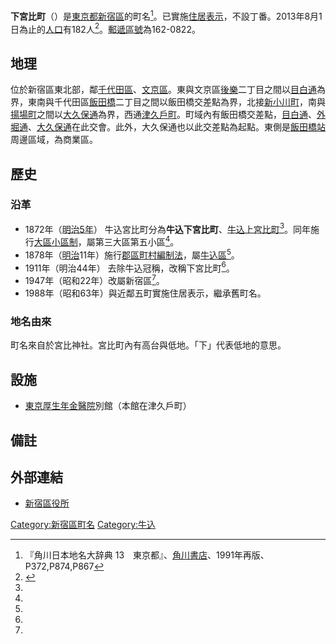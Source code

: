 {{Pathnav|日本|東京都|新宿區|frame=1}}
{{Infobox Settlement
|official_name =  下宮比町
|native_name =
|settlement_type = [[町|町]]
|image_skyline = Shimomiyabicho.JPG
|imagesize = 240px
|image_caption = 飯田橋交差點
|image_flag =
|image_seal =
| image_map =
| map_caption =
|subdivision_type = [[國家|國家]]
|subdivision_name = [[File:Flag_of_Japan.svg|border]] [[日本|日本]]
|subdivision_type1 = [[都道府縣|都道府縣]]
|subdivision_name1 = [[File:Flag_of_Tokyo_Prefecture.svg|25px]] [[東京都|東京都]]
|subdivision_type2 = [[東京都區部|特別區]]
|subdivision_name2 = [[File:Flag_of_Shinjuku,_Tokyo.svg|25px]] [[新宿區|新宿區]]
|subdivision_type3 = [[地域|地域]]
|subdivision_name3 = [[牛込區|牛込地域]]
|established_title =
|established_date =
|government_type =
|leader_title =
|leader_name =
|area_magnitude =
|area_total_km2 =
|area_land_km2 =  
|area_urban_km2 =
|area_metro_km2 =
|area_metro_sq_mi =
|population_as_of= 2013年（平成22年）8月1日
|population_footnotes =
|population_total = 182
|population_urban =
|population_metro =
|population_density_sq_mi =
|population_density_km2 =
| timezone = [[日本標準時間|JST]]
| utc_offset = +9
|timezone_DST =
|utc_offset_DST =
|latd=|latm=|lats=|latNS=
|longd=|longm=|longs=|longEW=
|elevation_footnotes=
|elevation_m =
|elevation_ft =
|postal_code_type = [[郵遞區號|郵遞區號]]
|postal_code = 162-0822
|area_code = 03
|registration_plate = 練馬
|website =
|footnotes =
}}
'''下宮比町'''（{{jpn|j=下宮比町|hg=しもみやびちょう|rm=Shimo-miyabichō|f=y}}）是[[東京都|東京都]][[新宿區|新宿區]]的町名<ref name="kado">『角川日本地名大辞典 13　東京都』、[[角川書店|角川書店]]、1991年再版、P372,P874,P867</ref>。已實施[[住居表示|住居表示]]，不設丁番。2013年8月1日為止的[[人口|人口]]有182人<ref>{{Cite web |url=http://www.city.shinjuku.lg.jp/content/000130038.xls |title=新宿区　住民基本台帳の町丁別世帯数及び男女別人口（日本人と外国人の合計） |accessdate=2013-08-10 |archive-date=2014-08-19 |archive-url=https://web.archive.org/web/20140819083633/http://www.city.shinjuku.lg.jp/content/000130038.xls |dead-url=no }}</ref>。[[郵遞區號|郵遞區號]]為162-0822。

== 地理 ==
位於新宿區東北部，鄰[[千代田區|千代田區]]、[[文京區|文京區]]。東與文京區[[後樂|後樂]]二丁目之間以[[目白通|目白通]]為界，東南與千代田區[[飯田橋|飯田橋]]二丁目之間以飯田橋交差點為界，北接[[新小川町|新小川町]]，南與[[揚場町|揚場町]]之間以[[大久保通|大久保通]]為界，西通[[津久戶町|津久戶町]]。町域內有飯田橋交差點，[[目白通|目白通]]、[[外堀通|外堀通]]、[[大久保通|大久保通]]在此交會。此外，大久保通也以此交差點為起點。東側是[[飯田橋站|飯田橋站]]周邊區域，為商業區。

== 歷史 ==
=== 沿革 ===
* 1872年（[[明治5年|明治5年]]） 牛込宮比町分為'''牛込下宮比町'''、[[上宮比町|牛込上宮比町]]<ref name="kado" />。同年施行[[大區小區制|大區小區制]]，屬第三大區第五小區<ref name="kado" />。
* 1878年（[[明治|明治]]11年）施行[[郡區町村編制法|郡區町村編制法]]，屬[[牛込區|牛込區]]<ref name="kado" />。
* 1911年（明治44年）<!--元資料に明治44年とのみ記述。大正元年ではありません。-->去除牛込冠稱，改稱下宮比町<ref name="kado" />。
* 1947年（昭和22年）改屬新宿區<ref name="kado" />。
* 1988年（昭和63年）與近鄰五町實施住居表示，繼承舊町名。

=== 地名由來 ===
町名來自於宮比神社。宮比町內有高台與低地。「下」代表低地的意思。

== 設施 ==
* [[東京厚生年金醫院|東京厚生年金醫院]]別館（本館在津久戶町）

== 備註 ==
{{reflist}}

== 外部連結 ==
* [http://www.city.shinjuku.lg.jp/ 新宿區役所]{{Wayback|url=http://www.city.shinjuku.lg.jp/ |date=20130630141142 }}

{{新宿區的町名}}
{{DEFAULTSORT:Shimo-Miyabicho}}
[[Category:新宿區町名|Category:新宿區町名]]
[[Category:牛込|Category:牛込]]